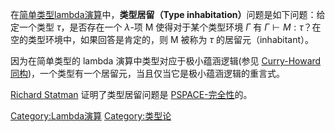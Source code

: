 在[[简单类型lambda演算|简单类型lambda演算]]中，'''类型居留（Type inhabitation）'''问题是如下问题：给定一个类型 <math>\tau</math>，是否存在一个 <math>\lambda</math>-项 M 使得对于某个类型环境 <math>\Gamma</math> 有 <math>\Gamma \vdash M : \tau</math>？在空的类型环境中，如果回答是肯定的，则 M 被称为 <math>\tau</math> 的居留元（inhabitant）。

因为在简单类型的 lambda 演算中类型对应于极小蕴涵逻辑(参见 [[Curry-Howard同构|Curry-Howard 同构]])，一个类型有一个居留元，当且仅当它是极小蕴涵逻辑的重言式。

[[Richard_Statman|Richard Statman]] 证明了类型居留问题是 [[PSPACE-完全性|PSPACE-完全性]]的。

{{logic-stub}}
[[Category:Lambda演算|Category:Lambda演算]]
[[Category:类型论|Category:类型论]]